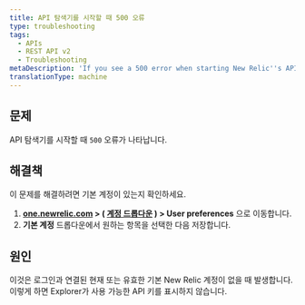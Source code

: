 ```yaml
---
title: API 탐색기를 시작할 때 500 오류
type: troubleshooting
tags:
  - APIs
  - REST API v2
  - Troubleshooting
metaDescription: 'If you see a 500 error when starting New Relic''s API Explorer, make sure you have a default account saved in your account''s user preferences.'
translationType: machine
---
```


## 문제

API 탐색기를 시작할 때 `500` 오류가 나타납니다.

## 해결책

이 문제를 해결하려면 기본 계정이 있는지 확인하세요.

1. **[one.newrelic.com](https://one.newrelic.com/all-capabilities) > ( [계정 드롭다운](/docs/using-new-relic/welcome-new-relic/getting-started/glossary#account-dropdown) ) > User preferences** 으로 이동합니다.
2. **기본 계정** 드롭다운에서 원하는 항목을 선택한 다음 저장합니다.

## 원인

이것은 로그인과 연결된 현재 또는 유효한 기본 New Relic 계정이 없을 때 발생합니다. 이렇게 하면 Explorer가 사용 가능한 API 키를 표시하지 않습니다.